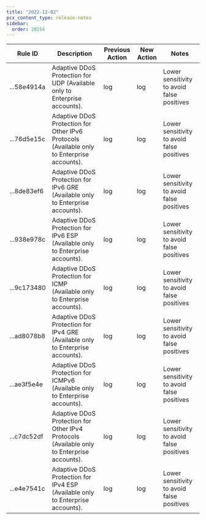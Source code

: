 ```yaml
---
title: "2022-12-02"
pcx_content_type: release-notes
sidebar:
  order: 28154
---
```


<table style="width: 100%">
	<thead>
		<tr>
			<th>Rule ID</th>
			<th>Description</th>
			<th>Previous Action</th>
			<th>New Action</th>
			<th>Notes</th>
		</tr>
	</thead>
	<tbody>
		<tr>
			<td>...58e4914a</td>
			<td>
				Adaptive DDoS Protection for UDP (Available only to Enterprise
				accounts).
			</td>
			<td>log</td>
			<td>log</td>
			<td>Lower sensitivity to avoid false positives</td>
		</tr>
		<tr>
			<td>...76d5e15c</td>
			<td>
				Adaptive DDoS Protection for Other IPv6 Protocols (Available only to
				Enterprise accounts).
			</td>
			<td>log</td>
			<td>log</td>
			<td>Lower sensitivity to avoid false positives</td>
		</tr>
		<tr>
			<td>...8de83ef6</td>
			<td>
				Adaptive DDoS Protection for IPv6 GRE (Available only to Enterprise
				accounts).
			</td>
			<td>log</td>
			<td>log</td>
			<td>Lower sensitivity to avoid false positives</td>
		</tr>
		<tr>
			<td>...938e978c</td>
			<td>
				Adaptive DDoS Protection for IPv6 ESP (Available only to Enterprise
				accounts).
			</td>
			<td>log</td>
			<td>log</td>
			<td>Lower sensitivity to avoid false positives</td>
		</tr>
		<tr>
			<td>...9c173480</td>
			<td>
				Adaptive DDoS Protection for ICMP (Available only to Enterprise
				accounts).
			</td>
			<td>log</td>
			<td>log</td>
			<td>Lower sensitivity to avoid false positives</td>
		</tr>
		<tr>
			<td>...ad8078b8</td>
			<td>
				Adaptive DDoS Protection for IPv4 GRE (Available only to Enterprise
				accounts).
			</td>
			<td>log</td>
			<td>log</td>
			<td>Lower sensitivity to avoid false positives</td>
		</tr>
		<tr>
			<td>...ae3f5e4e</td>
			<td>
				Adaptive DDoS Protection for ICMPv6 (Available only to Enterprise
				accounts).
			</td>
			<td>log</td>
			<td>log</td>
			<td>Lower sensitivity to avoid false positives</td>
		</tr>
		<tr>
			<td>...c7dc52df</td>
			<td>
				Adaptive DDoS Protection for Other IPv4 Protocols (Available only to
				Enterprise accounts).
			</td>
			<td>log</td>
			<td>log</td>
			<td>Lower sensitivity to avoid false positives</td>
		</tr>
		<tr>
			<td>...e4e7541c</td>
			<td>
				Adaptive DDoS Protection for IPv4 ESP (Available only to Enterprise
				accounts).
			</td>
			<td>log</td>
			<td>log</td>
			<td>Lower sensitivity to avoid false positives</td>
		</tr>
	</tbody>
</table>
